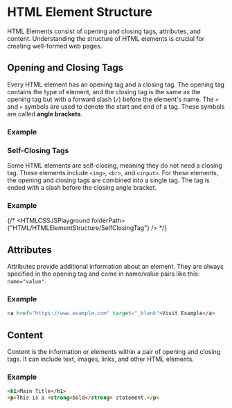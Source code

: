 # HTML Element Structure

HTML Elements consist of opening and closing tags, attributes, and content. Understanding the structure of HTML elements is crucial for creating well-formed web pages.

## Opening and Closing Tags
Every HTML element has an opening tag and a closing tag. The opening tag contains the type of element, and the closing tag is the same as the opening tag but with a forward slash (`/`) before the element's name.
The `<` and `>` symbols are used to denote the start and end of a tag. These symbols are called **angle brackets**.
### Example


### Self-Closing Tags
Some HTML elements are self-closing, meaning they do not need a closing tag. These elements include `<img>`, `<br>`, and `<input>`.
For these elements, the opening and closing tags are combined into a single tag. The tag is ended with a slash before the closing angle bracket.

### Example

{/* <HTMLCSSJSPlayground folderPath={"HTML/HTMLElementStructure/SelfClosingTag"} /> */}



## Attributes
Attributes provide additional information about an element. They are always specified in the opening tag and come in name/value pairs like this: `name="value"`.

### Example
```html
<a href="https://www.example.com" target="_blank">Visit Example</a>
```

## Content
Content is the information or elements within a pair of opening and closing tags. It can include text, images, links, and other HTML elements.

### Example
```html
<h1>Main Title</h1>
<p>This is a <strong>bold</strong> statement.</p>
